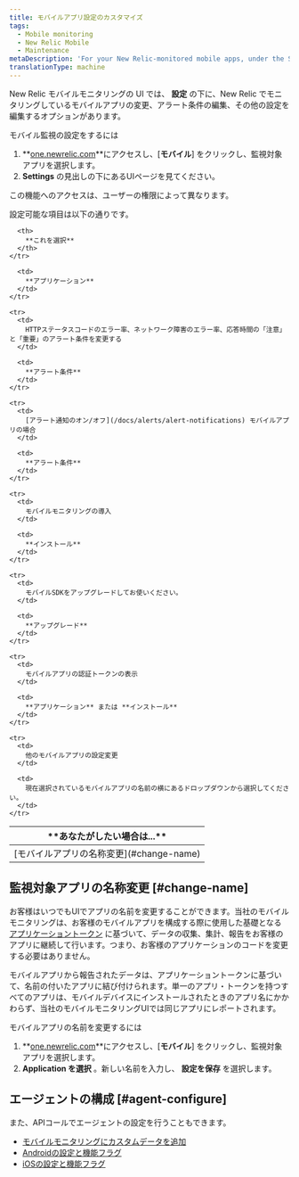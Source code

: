 ```yaml
---
title: モバイルアプリ設定のカスタマイズ
tags:
  - Mobile monitoring
  - New Relic Mobile
  - Maintenance
metaDescription: 'For your New Relic-monitored mobile apps, under the Settings tab there are options for editing various settings.'
translationType: machine
---
```


New Relic モバイルモニタリングの UI では、 **設定** の下に、New Relic でモニタリングしているモバイルアプリの変更、アラート条件の編集、その他の設定を編集するオプションがあります。

モバイル監視の設定をするには

1. **[one.newrelic.com](https://one.newrelic.com)**にアクセスし、\[**モバイル**] をクリックし、監視対象アプリを選択します。
2. **Settings** の見出しの下にあるUIページを見てください。

<Callout variant="important">
  この機能へのアクセスは、ユーザーの権限によって異なります。
</Callout>

設定可能な項目は以下の通りです。

<table>
  <thead>
    <tr>
      <th width={350}>
        **あなたがしたい場合は...**
      </th>

      <th>
        **これを選択**
      </th>
    </tr>
  </thead>

  <tbody>
    <tr>
      <td>
        [モバイルアプリの名称変更](#change-name)
      </td>

      <td>
        **アプリケーション**
      </td>
    </tr>

    <tr>
      <td>
        HTTPステータスコードのエラー率、ネットワーク障害のエラー率、応答時間の「注意」と「重要」のアラート条件を変更する
      </td>

      <td>
        **アラート条件**
      </td>
    </tr>

    <tr>
      <td>
        [アラート通知のオン/オフ](/docs/alerts/alert-notifications) モバイルアプリの場合
      </td>

      <td>
        **アラート条件**
      </td>
    </tr>

    <tr>
      <td>
        モバイルモニタリングの導入
      </td>

      <td>
        **インストール**
      </td>
    </tr>

    <tr>
      <td>
        モバイルSDKをアップグレードしてお使いください。
      </td>

      <td>
        **アップグレード**
      </td>
    </tr>

    <tr>
      <td>
        モバイルアプリの認証トークンの表示
      </td>

      <td>
        **アプリケーション** または **インストール**
      </td>
    </tr>

    <tr>
      <td>
        他のモバイルアプリの設定変更
      </td>

      <td>
        現在選択されているモバイルアプリの名前の横にあるドロップダウンから選択してください。
      </td>
    </tr>
  </tbody>
</table>

## 監視対象アプリの名称変更 [#change-name]

お客様はいつでもUIでアプリの名前を変更することができます。当社のモバイルモニタリングは、お客様のモバイルアプリを構成する際に使用した基礎となる [アプリケーショントークン](/docs/mobile-apps/viewing-your-application-token) に基づいて、データの収集、集計、報告をお客様のアプリに継続して行います。つまり、お客様のアプリケーションのコードを変更する必要はありません。

<Callout variant="caution">
  モバイルアプリから報告されたデータは、アプリケーショントークンに基づいて、名前の付いたアプリに結び付けられます。単一のアプリ・トークンを持つすべてのアプリは、モバイルデバイスにインストールされたときのアプリ名にかかわらず、当社のモバイルモニタリングUIでは同じアプリにレポートされます。
</Callout>

モバイルアプリの名前を変更するには

1. **[one.newrelic.com](https://one.newrelic.com)**にアクセスし、\[**モバイル**] をクリックし、監視対象アプリを選択します。
2. **Application を選択** 。新しい名前を入力し、 **設定を保存** を選択します。

## エージェントの構成 [#agent-configure]

また、APIコールでエージェントの設定を行うこともできます。

* [モバイルモニタリングにカスタムデータを追加](/docs/mobile-monitoring/new-relic-mobile/maintenance/add-custom-data-new-relic-mobile)
* [Androidの設定と機能フラグ](/docs/mobile-monitoring/new-relic-mobile-android/install-configure/android-agent-configuration-feature-flags)
* [iOSの設定と機能フラグ](/docs/mobile-monitoring/new-relic-mobile-ios/api-guides/ios-agent-configuration-feature-flags)